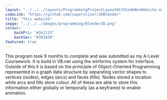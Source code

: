 ```yaml
---
layout: "../../../layouts/ProgrammingProjectLayoutWithCodeNonWebsite.astro"
codeLink: "https://github.com/supersliser/2DBlender"
title: "This website"
image: "../../../images/programming/Blender2D.png"
colour: 
    backPri: "#2e2113"
    backSec: "#383838"
featured: true
---
```


<div class="hContainer" style="padding-bottom: 5%;">

<section>
This program took 9 months to complete and was submitted as my A-Level Coursework. It is build in VB.net using the winforms system for interface. Outside of this it is based on the priniciple of Object-Oriented Programming represented in a graph data structure by separating vector shapes to vertices (nodes), edges (arcs) and faces (fills). Nodes stored a location while arcs and fills store colour. All of these are able to store this information either globally or temporally (as a keyframe) to enable animation.
</section>

</div>